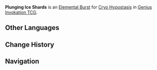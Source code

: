 {{Genius Invokation TCG Skill Infobox
|image      = Plunging Ice Shards Character Card Skill.png
|type       = Elemental Burst
|character  = Cryo Hypostasis
|element    = Cryo
|matching   = 3
|energy     = 2
|effect     = Deals 2 {{Color|Cryo DMG}}. deals 1 {{color|Piercing DMG}} to all opposing characters on standby, summons 1 '''[[Piercing Iceridge]]'''.<br><br>{{TCG Summon|Piercing Iceridge}}
|order      = 3
}}
'''Plunging Ice Shards''' is an [[Character Card Elemental Burst|Elemental Burst]] for [[Cryo Hypostasis (Character Card)|Cryo Hypostasis]] in [[Genius Invokation TCG]].

==Other Languages==
{{Other Languages
|en      = Plunging Ice Shards
|zhs     = 冰棱轰坠
|zhs_rm  = Bīngléng Hōngzhuì
|zht     = 冰稜轟墜
|zht_rm  = Bīngléng Hōngzhuì
|zh_tl   = Plunging Icicles
|ja      = 氷柱の墜落
|ja_rm   = Tsurara no Tsuiraku
|ja_tl   = Icicle Fall
|ko      = 얼음가시 폭격
|ko_rm   = 
|ko_tl   = 
|es      = Esquirlas en picado
|es_tl   = Plunging Splinters
|fr      = Chute de glace
|fr_tl   = Ice Fall
|ru      = Град ледяных глыб
|ru_tl   = Hail of Ice Lumps
|th      = Plunging Ice Shards
|vi      = Trụ Băng Trút Xuống
|vi_tl   = 
|de      = Stürzende Eiszapfen
|de_tl   = Plunging Icicles
|id      = Plunging Ice Shards
|pt      = Fragmentos Voadores de Gelo
|pt_tl   = 
|tr      = Buz Parçası Bombardımanı
|tr_tl   = 
|it      = Ghiaccio a dirotto
|it_tl   = 
}}

==Change History==
{{Change History|4.4}}

==Navigation==
{{Genius Invokation TCG Skill Navbox|Cryo Hypostasis}}